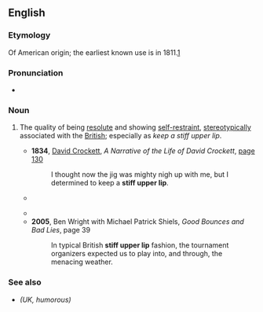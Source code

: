 ==English==
{{wikipedia}}

===Etymology===
Of American origin; the earliest known use is in 1811.[https://www.google.co.uk/books/edition/The_Olive_Branch_Or_Faults_on_Both_Sides/vG89AAAAYAAJ?hl=en&gbpv=1&dq=stiff+upper+lip&pg=PA237&printsec=frontcover]

===Pronunciation===
* {{audio|en|En-au-stiff upper lip.ogg|Audio (AU)}}

===Noun===
{{en-noun}}

# {{lb|en|idiomatic}} The quality of being [[resolute]] and showing [[self-restraint]], [[stereotypical]]ly associated with the [[British]]; especially as ''keep a stiff upper lip''.
#* '''1834''', [[w:Davy Crockett|David Crockett]], ''A Narrative of the Life of David Crockett'', [http://books.google.com/books?id=NjYDAAAAYAAJ&pg=PA130&dq=%22stiff+upper+lip%22 page 130]
#*: I thought now the jig was mighty nigh up with me, but I determined to keep a '''stiff upper lip'''.
#* {{RQ:Conrad Lord Jim|chapter=VI|pages=71–72|pageref=72|passage=A man may go pretty near through his whole sea-life without any call to show a '''stiff upper lip'''.}}
#*:{{quote-song|en|year=1959|artist={{w|Ella Fitzgerald}}|album=Ella Fitzgerald Sings the George and Ira Gershwin Songbook|title='''Stiff Upper Lip'''|url=https://genius.com/Ella-fitzgerald-stiff-upper-lip-lyrics|passage='''Stiff upper lip''', stout fella. Carry on, old fluff. Chin up, keep muddling through. '''Stiff upper lip''', stout fella, when the going’s rough. Pip pip to old man trouble and a toodle-oo too.[…] '''Stiff upper lip''', stout fella, when you’re in the stew. Sober or blotto, this is your motto. Keep muddling through.}}
#* {{RQ:Wodehouse Jeeves in the Offing|chapter=II and XV|passage=[...] Jeeves came in, bowler hat in hand, to say goodbye. A solemn moment, taxing our self-control to the utmost. However, we both '''kept the <!--sic-->upper lip stiff''', and after we had kidded back and forth for a while he started to withdraw. [...]<!--ch. XV--> He poked his head round the tree as I arrived, and when I waved a cheery hand at him, waved a fairly cheery hand at me. Though I only caught a glimpse of him, I could see that his '''upper lip was stiff'''.}}
#* '''2005''', Ben Wright with Michael Patrick Shiels, ''Good Bounces and Bad Lies'', page 39
#*: In typical British '''stiff upper lip''' fashion, the tournament organizers expected us to play into, and through, the menacing weather.

===See also===
* {{l|en|mustn't grumble}} ''(UK, humorous)''